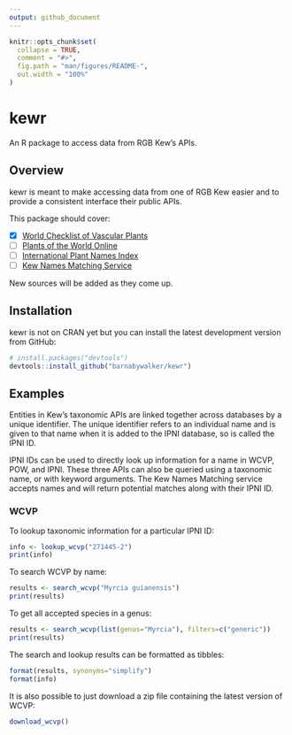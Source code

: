 ```yaml
---
output: github_document
---
```


<!-- README.md is generated from README.Rmd. Please edit that file -->

```r
knitr::opts_chunk$set(
  collapse = TRUE,
  comment = "#>",
  fig.path = "man/figures/README-",
  out.width = "100%"
)
```

# kewr

<!-- badges: start -->
<!-- badges: end -->

An R package to access data from RGB Kew's APIs.

## Overview

kewr is meant to make accessing data from one of RGB Kew easier and to provide a consistent interface their public APIs.

This package should cover:

- [x] [World Checklist of Vascular Plants](https://wcvp.science.kew.org/)
- [ ] [Plants of the World Online](http://powo.science.kew.org/)
- [ ] [International Plant Names Index](https://www.ipni.org/)
- [ ] [Kew Names Matching Service](http://namematch.science.kew.org/)

New sources will be added as they come up.

## Installation

kewr is not on CRAN yet but you can install the latest development version from GitHub:

``` r
# install.packages("devtools")
devtools::install_github("barnabywalker/kewr")
```

## Examples

Entities in Kew's taxonomic APIs are linked together across databases by a unique identifier. The unique identifier refers to an individual name and is given to that name when it is added to the IPNI database, so is called the IPNI ID.

IPNI IDs can be used to directly look up information for a name in WCVP, POW, and IPNI. These three APIs can also be queried using a taxonomic name, or with keyword arguments. The Kew Names Matching service accepts names and will return potential matches along with their IPNI ID.

### WCVP

To lookup taxonomic information for a particular IPNI ID:

``` r
info <- lookup_wcvp("271445-2")
print(info)
```

To search WCVP by name:

``` r
results <- search_wcvp("Myrcia guianensis")
print(results)
```

To get all accepted species in a genus:

```r
results <- search_wcvp(list(genus="Myrcia"), filters=c("generic"))
print(results)
```

The search and lookup results can be formatted as tibbles:

```r
format(results, synonyms="simplify")
format(info)
```

It is also possible to just download a zip file containing the latest version of WCVP:

``` r
download_wcvp()
```
